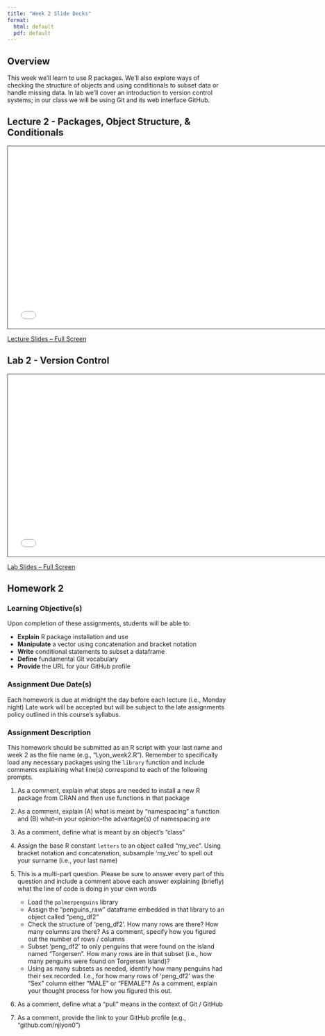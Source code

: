 ```yaml
---
title: "Week 2 Slide Decks"
format:
  html: default
  pdf: default
---
```


## Overview

This week we'll learn to use R packages. We'll also explore ways of checking the structure of objects and using conditionals to subset data or handle missing data. In lab we'll cover an introduction to version control systems; in our class we will be using Git and its web interface GitHub.

## Lecture 2 - Packages, Object Structure, & Conditionals

```{=html}
<iframe class="slide-deck" src="slides_2a.html" height="420" width="750" style="border: 1px solid #2e3846;"></iframe>
```

[Lecture Slides -- Full Screen](slides_2a.qmd)

## Lab 2 - Version Control

```{=html}
<iframe class="slide-deck" src="slides_2b.html" height="420" width="750" style="border: 1px solid #2e3846;"></iframe>
```

[Lab Slides -- Full Screen](slides_2b.qmd)

## Homework 2
 
### Learning Objective(s)

Upon completion of these assignments, students will be able to:

-	**Explain** R package installation and use
-	**Manipulate** a vector using concatenation and bracket notation
-	**Write** conditional statements to subset a dataframe
-	**Define** fundamental Git vocabulary
-	**Provide** the URL for your GitHub profile 

### Assignment Due Date(s)

Each homework is due at midnight the day before each lecture (i.e., Monday night) Late work will be accepted but will be subject to the late assignments policy outlined in this course's syllabus.

### Assignment Description

This homework should be submitted as an R script with your last name and week 2 as the file name (e.g., "Lyon_week2.R"). Remember to specifically load any necessary packages using the `library` function and include comments explaining what line(s) correspond to each of the following prompts.

1. As a comment, explain what steps are needed to install a new R package from CRAN and then use functions in that package

2. As a comment, explain (A) what is meant by "namespacing" a function and (B) what–in your opinion–the advantage(s) of namespacing are

3. As a comment, define what is meant by an object's "class"

4. Assign the base R constant `letters` to an object called "my_vec". Using bracket notation and concatenation, subsample 'my_vec' to spell out your surname (i.e., your last name)

5. This is a multi-part question. Please be sure to answer every part of this question and include a comment above each answer explaining (briefly) what the line of code is doing in your own words
    - Load the `palmerpenguins` library
    - Assign the "penguins_raw" dataframe embedded in that library to an object called "peng_df2"
    - Check the structure of 'peng_df2'. How many rows are there? How many columns are there? As a comment, specify how you figured out the number of rows / columns
    - Subset 'peng_df2' to only penguins that were found on the island named "Torgersen". How many rows are in that subset (i.e., how many penguins were found on Torgersen Island)?
    - Using as many subsets as needed, identify how many penguins had their sex recorded. I.e., for how many rows of 'peng_df2' was the "Sex" column either "MALE" or "FEMALE"? As a comment, explain your thought process for how you figured this out.

6. As a comment, define what a "pull" means in the context of Git / GitHub

7. As a comment, provide the link to your GitHub profile (e.g., "github.com/njlyon0")
